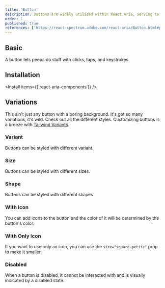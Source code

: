 ```yaml
---
title: 'Button'
description: Buttons are widely utilized within React Aria, serving to initiate actions such as form submission or page navigation. They are versatile, employed for everything from basic labels to intricate form structures.
order: 1
published: true
references: ['https://react-spectrum.adobe.com/react-aria/Button.html#props']
---
```


## Basic

A button lets peeps do stuff with clicks, taps, and keystrokes.

<How toUse='buttons/button-basic-demo' />

## Installation

<Install items={['react-aria-components']} />

<SourceCode toShow='button' />

## Variations

This ain't just any button with a boring background. It's got so many variations, it's wild. Check out all the different styles. Customizing buttons is a breeze with [Tailwind Variants](https://www.tailwind-variants.org/).

### Variant

Buttons can be styled with different variant.

<How toUse='buttons/button-variant-demo' />

### Size

Buttons can be styled with different sizes.

<How toUse='buttons/button-size-demo' />

### Shape

Buttons can be styled with different shapes.

<How toUse='buttons/button-shape-demo' />

### With Icon

You can add icons to the button and the color of it will be determined by the button's color.

<How toUse='buttons/button-icon-demo' />

### With Only Icon

If you want to use only an icon, you can use the `size="square-petite"` prop to make it smaller.

<How toUse='buttons/button-only-icon-demo' />

### Disabled

When a button is disabled, it cannot be interacted with and is visually indicated by a disabled state.

<How toUse='buttons/button-disabled-demo' />

